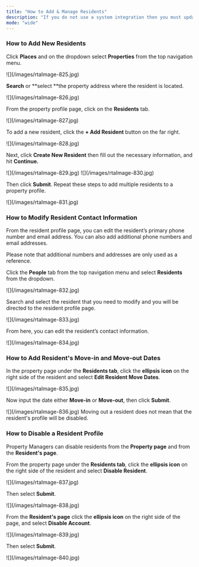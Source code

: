 ```yaml
---
title: "How to Add & Manage Residents"
description: "If you do not use a system integration then you must update Latchel when adding new residents. You can also disable residents or add resident move-in/move-out dates."
mode: "wide"
---
```


### **How to Add New Residents**

Click **Places** and on the dropdown select **Properties** from the top navigation menu.

<Frame>
  ![](/images/rtaImage-825.jpg)
</Frame>

**Search** or **select **the property address where the resident is located.

<Frame>
  ![](/images/rtaImage-826.jpg)
</Frame>

From the property profile page, click on the **Residents** tab.

<Frame>
  ![](/images/rtaImage-827.jpg)
</Frame>

To add a new resident, click the **\+ Add Resident** button on the far right.

<Frame>
  ![](/images/rtaImage-828.jpg)
</Frame>

Next, click **Create New Resident** then fill out the necessary information, and hit **Continue.**

<Frame>
  ![](/images/rtaImage-829.jpg)
</Frame>

<Frame>
  ![](/images/rtaImage-830.jpg)
</Frame>

Then click **Submit**. Repeat these steps to add multiple residents to a property profile.

<Frame>
  ![](/images/rtaImage-831.jpg)
</Frame>

### **How to Modify Resident Contact Information**

From the resident profile page, you can edit the resident’s primary phone number and email address. You can also add additional phone numbers and email addresses.

<Note>
  Please note that additional numbers and addresses are only used as a reference.
</Note>

Click the **People** tab from the top navigation menu and select **Residents** from the dropdown.

<Frame>
  ![](/images/rtaImage-832.jpg)
</Frame>

Search and select the resident that you need to modify and you will be directed to the resident profile page.

<Frame>
  ![](/images/rtaImage-833.jpg)
</Frame>

From here, you can edit the resident’s contact information.

<Frame>
  ![](/images/rtaImage-834.jpg)
</Frame>

### **How to Add Resident's Move-in and Move-out Dates**

In the property page under the **Residents tab**, click the **ellipsis icon** on the right side of the resident and select **Edit Resident Move Dates**.

<Frame>
  ![](/images/rtaImage-835.jpg)
</Frame>

Now input the date either **Move-in** or **Move-out**, then click **Submit**.

<Frame>
  ![](/images/rtaImage-836.jpg)
</Frame>

<Info>
  Moving out a resident does not mean that the resident's profile will be disabled.
</Info>

### **How to Disable a Resident Profile**

Property Managers can disable residents from the **Property page** and from the **Resident's page**.

From the property page under the **Residents tab**, click the **ellipsis icon** on the right side of the resident and select **Disable Resident**.

<Frame>
  ![](/images/rtaImage-837.jpg)
</Frame>

Then select **Submit**.

<Frame>
  ![](/images/rtaImage-838.jpg)
</Frame>

From the **Resident's page** click the **ellipsis icon** on the right side of the page, and select **Disable Account**.

<Frame>
  ![](/images/rtaImage-839.jpg)
</Frame>

Then select **Submit**.

<Frame>
  ![](/images/rtaImage-840.jpg)
</Frame>